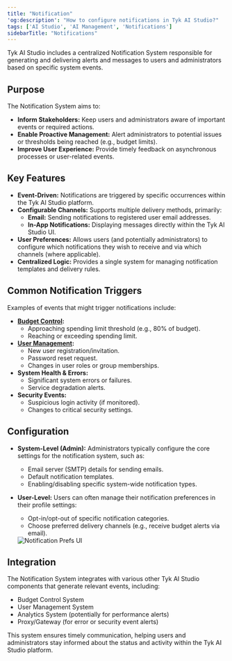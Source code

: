 ```yaml
---
title: "Notification"
'og:description': "How to configure notifications in Tyk AI Studio?"
tags: ['AI Studio', 'AI Management', 'Notifications']
sidebarTitle: "Notifications"
---
```


Tyk AI Studio includes a centralized Notification System responsible for generating and delivering alerts and messages to users and administrators based on specific system events.

## Purpose

The Notification System aims to:

*   **Inform Stakeholders:** Keep users and administrators aware of important events or required actions.
*   **Enable Proactive Management:** Alert administrators to potential issues or thresholds being reached (e.g., budget limits).
*   **Improve User Experience:** Provide timely feedback on asynchronous processes or user-related events.

## Key Features

*   **Event-Driven:** Notifications are triggered by specific occurrences within the Tyk AI Studio platform.
*   **Configurable Channels:** Supports multiple delivery methods, primarily:
    *   **Email:** Sending notifications to registered user email addresses.
    *   **In-App Notifications:** Displaying messages directly within the Tyk AI Studio UI.
*   **User Preferences:** Allows users (and potentially administrators) to configure which notifications they wish to receive and via which channels (where applicable).
*   **Centralized Logic:** Provides a single system for managing notification templates and delivery rules.

## Common Notification Triggers

Examples of events that might trigger notifications include:

*   **[Budget Control](/ai-management/ai-studio/llm-management):**
    *   Approaching spending limit threshold (e.g., 80% of budget).
    *   Reaching or exceeding spending limit.
*   **[User Management](/ai-management/ai-studio/user-management):**
    *   New user registration/invitation.
    *   Password reset request.
    *   Changes in user roles or group memberships.
*   **System Health & Errors:**
    *   Significant system errors or failures.
    *   Service degradation alerts.
*   **Security Events:**
    *   Suspicious login activity (if monitored).
    *   Changes to critical security settings.

## Configuration

*   **System-Level (Admin):** Administrators typically configure the core settings for the notification system, such as:
    *   Email server (SMTP) details for sending emails.
    *   Default notification templates.
    *   Enabling/disabling specific system-wide notification types.
*   **User-Level:** Users can often manage their notification preferences in their profile settings:
    *   Opt-in/opt-out of specific notification categories.
    *   Choose preferred delivery channels (e.g., receive budget alerts via email).

    <img src="/img/ai-management/notification-preferences.png" alt="Notification Prefs UI" />

## Integration

The Notification System integrates with various other Tyk AI Studio components that generate relevant events, including:

*   Budget Control System
*   User Management System
*   Analytics System (potentially for performance alerts)
*   Proxy/Gateway (for error or security event alerts)

This system ensures timely communication, helping users and administrators stay informed about the status and activity within the Tyk AI Studio platform.
